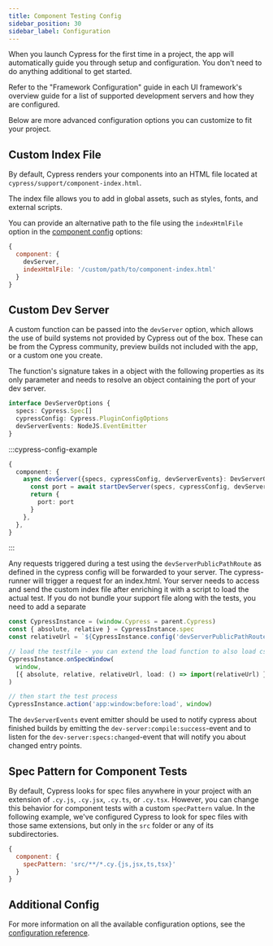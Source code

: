 ```yaml
---
title: Component Testing Config
sidebar_position: 30
sidebar_label: Configuration
---
```


When you launch Cypress for the first time in a project, the app will
automatically guide you through setup and configuration. You don't need to do
anything additional to get started.

Refer to the "Framework Configuration" guide in each UI framework's overview
guide for a list of supported development servers and how they are configured.

Below are more advanced configuration options you can customize to fit your
project.

## Custom Index File

By default, Cypress renders your components into an HTML file located at
`cypress/support/component-index.html`.

The index file allows you to add in global assets, such as styles, fonts, and
external scripts.

You can provide an alternative path to the file using the `indexHtmlFile` option
in the [component config](/guides/references/configuration#component) options:

```js
{
  component: {
    devServer,
    indexHtmlFile: '/custom/path/to/component-index.html'
  }
}
```

## Custom Dev Server

A custom function can be passed into the `devServer` option, which allows the
use of build systems not provided by Cypress out of the box. These can be
from the Cypress community, preview builds not included with the app, or a
custom one you create.

The function's signature takes in a object with the following properties as its only
parameter and needs to resolve an object containing the port of your dev server.

```ts
interface DevServerOptions {
  specs: Cypress.Spec[]
  cypressConfig: Cypress.PluginConfigOptions
  devServerEvents: NodeJS.EventEmitter
}
```

:::cypress-config-example

```ts
{
  component: {
    async devServer({specs, cypressConfig, devServerEvents}: DevServerOptions) {
      const port = await startDevServer(specs, cypressConfig, devServerEvents)
      return {
        port: port
      }
    },
  },
}
```

:::

Any requests triggered during a test using the `devServerPublicPathRoute` as defined
in the cypress config will be forwarded to your server. The cypress-runner will
trigger a request for an index.html. Your server needs to access and send the custom
index file after enriching it with a script to load the actual test.
If you do not bundle your support file along with the tests, you need to add a separate

```ts
const CypressInstance = (window.Cypress = parent.Cypress)
const { absolute, relative } = CypressInstance.spec
const relativeUrl = `${CypressInstance.config('devServerPublicPathRoute')}/${relative}`

// load the testfile - you can extend the load function to also load css
CypressInstance.onSpecWindow(
  window,
  [{ absolute, relative, relativeUrl, load: () => import(relativeUrl) }]
)

// then start the test process
CypressInstance.action('app:window:before:load', window)
```

The `devServerEvents` event emitter should be used to notify cypress about 
finished builds by emitting the `dev-server:compile:success`-event and to
listen for the `dev-server:specs:changed`-event that will notify you about
changed entry points.


## Spec Pattern for Component Tests

By default, Cypress looks for spec files anywhere in your project with an
extension of `.cy.js`, `.cy.jsx`, `.cy.ts`, or `.cy.tsx`. However, you can
change this behavior for component tests with a custom `specPattern` value. In
the following example, we've configured Cypress to look for spec files with
those same extensions, but only in the `src` folder or any of its
subdirectories.

```js
{
  component: {
    specPattern: 'src/**/*.cy.{js,jsx,ts,tsx}'
  }
}
```

## Additional Config

For more information on all the available configuration options, see the
[configuration reference](/guides/references/configuration).
